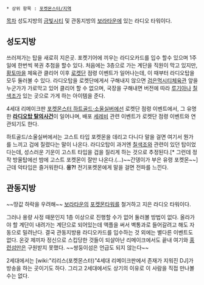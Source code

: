  * 상위 항목 : [[포켓몬스터/지역]]

[[목차]]
성도지방의 [[금빛시티]] 및 관동지방의 [[보라타운]]에 있는 라디오 타워이다.

== 성도지방 ==
쓰러져가는 탑을 새로히 지은곳.
포켓기어에 끼우는 라디오카드를 입수 할수 있으며 1주일에 한번씩 복권 추첨을 할수 있다. 처음에는 3층으로 가는 계단을 직원이 막고 있지만, [[황토마을]] 체육관 클리어 이후 [[로켓단]] 점령 이벤트가 일어나는데, 이 때부터 라디오탑을 모두 둘러볼 수 있다. 라디오탑을 로켓단에게서 구해내지 않으면 [[검은먹시티]]체육관 앞을 누군가가 가로막고 있어 클리어 할 수 없으며, 국장을 구해내면 버전에 따라 [[루기아]]나 [[칠색조]]가 있는 곳으로 가게 하는 아이템을 준다.

4세대 리메이크판 [[포켓몬스터 하트골드·소울실버]]에선 로켓단 점령 이벤트에서, 그 유명한 '''[[라디오탑 탈의사건]]'''이 일어나며, 배포 [[세레비]] 관련 이벤트가 로켓단 점령 이벤트와 연관되기도 한다.

하트골드/소울실버에서는 고스트 타입 포켓몬을 데리고 다니다 말을 걸면 여기서 뭔가를 느끼고 겁에 질렸다는 말이 나온다. 라디오탑이 과거엔 [[칠색조]]와 관련이 있던 탑이었다는데, 성스러운 기운이 고스트 타입을 겁을 질리게 하는 것으로 추정된다.[* 그런데 정작 방울탑에선 밤에 고스트 포켓몬이 잘만 나온다.(…)~~간뎅이가 부은 유령 포켓몬~~]근데 악타입은 즐거워한다. '''응?!''' 전기포켓몬에게 말을 걸면 전파를 느낀다.

== 관동지방 ==
~~땅값 하락을 우려해~~ [[보라타운]]의 [[포켓몬타워]]를 철거하고 지은 라디오 타워이다.  

그러나 용량 사정 때문인지 1층 이상으로 진행할 수가 없어 둘러볼 방법이 없다. 올라가야 할 계단이 내려가는 계단으로 되어있는데 액플을 써서 벽통과로 들어갈려고 해도 자동으로 밀려난다. 결국 관동지방용 라디오카드를 입수하는 것 외에는 별다른 이벤트도 없다. 온갖 제끼자 정신으로 스킵당한 것들이 되살아난 리메이크에서도 끝내 여기와 [[홍련섬]]만은 구원받지 못했다. ~~쌍둥이섬은 언급도 되지 않는다~~

2세대에서는 [wiki:"리리스(포켓몬스터)"4세대 리메이크판에서 존재가 지워진 DJ]가 방송을 하는 곳이기도 하다. 그리고 2세대에서도 상기의 이유로 이 사람을 직접 만나볼 수는 없다.
